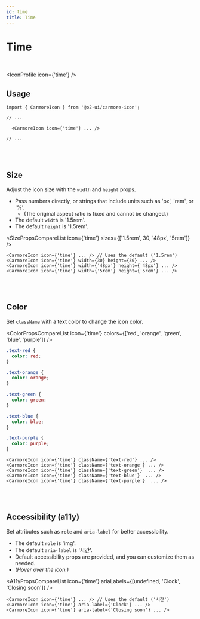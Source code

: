 ```yaml
---
id: time
title: Time
---
```




# Time

<br />

<IconProfile icon={'time'} />

## Usage

```tsx
import { CarmoreIcon } from '@o2-ui/carmore-icon';

// ...

  <CarmoreIcon icon={'time'} ... />

// ...
```

<br />
<br />

## Size

Adjust the icon size with the `width` and `height` props.

- Pass numbers directly, or strings that include units such as 'px', 'rem', or '%'.
  - (The original aspect ratio is fixed and cannot be changed.)
- The default `width` is '1.5rem'.
- The default `height` is '1.5rem'.

<SizePropsCompareList icon={'time'} sizes={['1.5rem', 30, '48px', '5rem']} />

```tsx
<CarmoreIcon icon={'time'} ... /> // Uses the default ('1.5rem')
<CarmoreIcon icon={'time'} width={30} height={30} ... />
<CarmoreIcon icon={'time'} width={'48px'} height={'48px'} ... />
<CarmoreIcon icon={'time'} width={'5rem'} height={'5rem'} ... />
```

<br />
<br />

## Color

Set `className` with a text color to change the icon color.

<ColorPropsCompareList icon={'time'} colors={['red', 'orange', 'green', 'blue', 'purple']} />

```css
.text-red {
  color: red;
}

.text-orange {
  color: orange;
}

.text-green {
  color: green;
}

.text-blue {
  color: blue;
}

.text-purple {
  color: purple;
}
```

```tsx
<CarmoreIcon icon={'time'} className={'text-red'} ... />
<CarmoreIcon icon={'time'} className={'text-orange'} ... />
<CarmoreIcon icon={'time'} className={'text-green'}  ... />
<CarmoreIcon icon={'time'} className={'text-blue'}  ... />
<CarmoreIcon icon={'time'} className={'text-purple'}  ... />
```

<br />
<br />

## Accessibility (a11y)

Set attributes such as `role` and `aria-label` for better accessibility.

- The default `role` is 'img'.
- The default `aria-label` is '시간'.
- Default accessibility props are provided, and you can customize them as needed.
- _(Hover over the icon.)_

<A11yPropsCompareList icon={'time'} ariaLabels={[undefined, 'Clock', 'Closing soon']} />

```tsx
<CarmoreIcon icon={'time'} ... /> // Uses the default ('시간')
<CarmoreIcon icon={'time'} aria-label={'Clock'} ... />
<CarmoreIcon icon={'time'} aria-label={'Closing soon'} ... />
```
